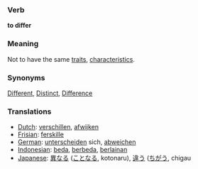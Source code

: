 === Verb ===
'''to differ'''

===Meaning===

Not to have the same [[traits]], [[characteristic|characteristics]].

===Synonyms===

[[Different]], [[Distinct]], [[Difference]]


=== Translations ===
*[[Dutch]]: [[verschillen]], [[afwijken]]
*[[Frisian]]: [[ferskille]]
*[[German]]: [[unterscheiden]] sich, [[abweichen]]
*[[Indonesian]]: [[beda]], [[beda|berbeda]], [[lain|berlainan]]
*[[Japanese]]: [[異なる]] ([[ことなる]], kotonaru), [[違う]] ([[ちがう]], chigau